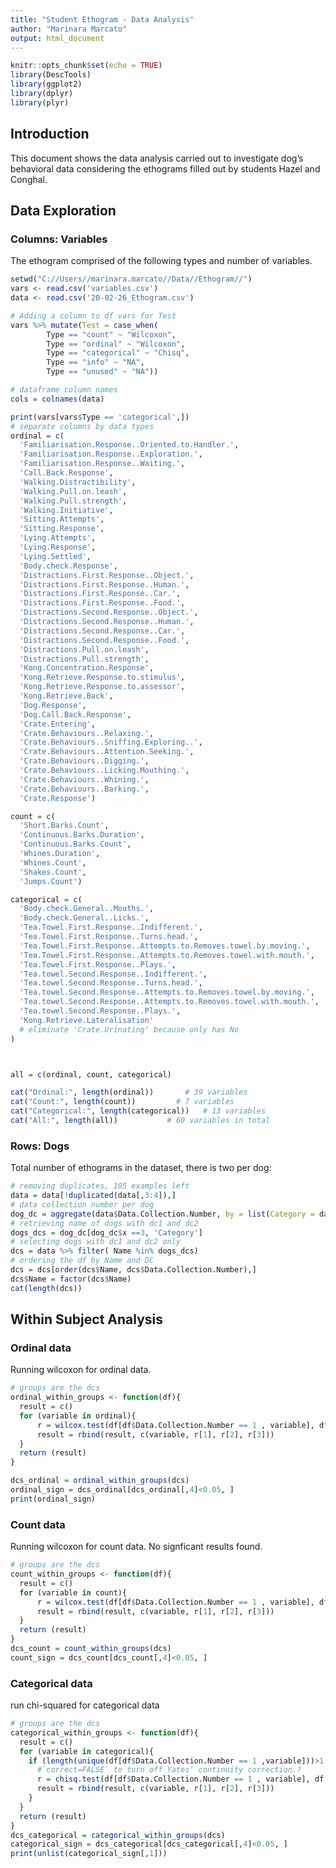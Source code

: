 ```yaml
---
title: "Student Ethogram - Data Analysis"
author: "Marinara Marcato"
output: html_document
---
```


```r
knitr::opts_chunk$set(echo = TRUE)
library(DescTools)
library(ggplot2)
library(dplyr)
library(plyr)
```

## Introduction 
This document shows the data analysis carried out to investigate 
dog's behavioral data considering the ethograms filled out by students
Hazel and Conghal.


## Data Exploration

### Columns: Variables
The ethogram comprised of the following types and number of variables.

```r
setwd("C://Users//marinara.marcato//Data//Ethogram//")
vars <- read.csv('variables.csv')
data <- read.csv('20-02-26_Ethogram.csv')

# Adding a column to df vars for Test 
vars %>% mutate(Test = case_when(
        Type == "count" ~ "Wilcoxon",
        Type == "ordinal" ~ "Wilcoxon", 
        Type == "categorical" ~ "Chisq",
        Type == "info" ~ "NA",
        Type == "unused" ~ "NA"))

# dataframe column names
cols = colnames(data)

print(vars[vars$Type == 'categorical',])
# separate columns by data types
ordinal = c(
  'Familiarisation.Response..Oriented.to.Handler.',
  'Familiarisation.Response..Exploration.',
  'Familiarisation.Response..Waiting.',
  'Call.Back.Response',
  'Walking.Distractibility',
  'Walking.Pull.on.leash',
  'Walking.Pull.strength',
  'Walking.Initiative',
  'Sitting.Attempts',
  'Sitting.Response',
  'Lying.Attempts',
  'Lying.Response',
  'Lying.Settled',
  'Body.check.Response',
  'Distractions.First.Response..Object.',
  'Distractions.First.Response..Human.',
  'Distractions.First.Response..Car.',
  'Distractions.First.Response..Food.',
  'Distractions.Second.Response..Object.',
  'Distractions.Second.Response..Human.',
  'Distractions.Second.Response..Car.',
  'Distractions.Second.Response..Food.',
  'Distractions.Pull.on.leash',
  'Distractions.Pull.strength',
  'Kong.Concentration.Response',
  'Kong.Retrieve.Response.to.stimulus',
  'Kong.Retrieve.Response.to.assessor',
  'Kong.Retrieve.Back',
  'Dog.Response',
  'Dog.Call.Back.Response',
  'Crate.Entering',
  'Crate.Behaviours..Relaxing.',
  'Crate.Behaviours..Sniffing.Exploring..',
  'Crate.Behaviours..Attention.Seeking.',
  'Crate.Behaviours..Digging.',
  'Crate.Behaviours..Licking.Mouthing.',
  'Crate.Behaviours..Whining.',
  'Crate.Behaviours..Barking.',
  'Crate.Response')

count = c(
  'Short.Barks.Count',
  'Continuous.Barks.Duration',
  'Continuous.Barks.Count',
  'Whines.Duration',
  'Whines.Count',
  'Shakes.Count',
  'Jumps.Count')

categorical = c(
  'Body.check.General..Mouths.', 
  'Body.check.General..Licks.',
  'Tea.Towel.First.Response..Indifferent.', 
  'Tea.Towel.First.Response..Turns.head.',
  'Tea.Towel.First.Response..Attempts.to.Removes.towel.by.moving.',
  'Tea.Towel.First.Response..Attempts.to.Removes.towel.with.mouth.',
  'Tea.Towel.First.Response..Plays.',
  'Tea.towel.Second.Response..Indifferent.',
  'Tea.towel.Second.Response..Turns.head.',
  'Tea.towel.Second.Response..Attempts.to.Removes.towel.by.moving.',
  'Tea.towel.Second.Response..Attempts.to.Removes.towel.with.mouth.',
  'Tea.towel.Second.Response..Plays.',
  'Kong.Retrieve.Lateralisation'
  # eliminate 'Crate.Urinating' because only has No
)



all = c(ordinal, count, categorical)

cat("Ordinal:", length(ordinal))       # 39 variables
cat("Count:", length(count))         # 7 variables
cat("Categorical:", length(categorical))   # 13 variables
cat("All:", length(all))           # 60 variables in total
```

### Rows: Dogs
Total number of ethograms in the dataset, there is two per dog:
```r
# removing duplicates, 105 examples left
data = data[!duplicated(data[,3:4]),]
# data collection number per dog
dog_dc = aggregate(data$Data.Collection.Number, by = list(Category = data$Name), FUN = sum)
# retrieving name of dogs with dc1 and dc2
dogs_dcs = dog_dc[dog_dc$x ==3, 'Category']
# selecting dogs with dc1 and dc2 only
dcs = data %>% filter( Name %in% dogs_dcs)
# ordering the df by Name and DC
dcs = dcs[order(dcs$Name, dcs$Data.Collection.Number),]
dcs$Name = factor(dcs$Name)
cat(length(dcs))
```


## Within Subject Analysis

### Ordinal data
Running wilcoxon for ordinal data. 
```r
# groups are the dcs
ordinal_within_groups <- function(df){
  result = c()
  for (variable in ordinal){
      r = wilcox.test(df[df$Data.Collection.Number == 1 , variable], df[df$Data.Collection.Number == 2, variable], paired = TRUE)
      result = rbind(result, c(variable, r[1], r[2], r[3]))
  }
  return (result)
}

dcs_ordinal = ordinal_within_groups(dcs)
ordinal_sign = dcs_ordinal[dcs_ordinal[,4]<0.05, ]
print(ordinal_sign)
```

### Count data
Running wilcoxon for count data. No signficant results found.
```r
# groups are the dcs
count_within_groups <- function(df){
  result = c()
  for (variable in count){
      r = wilcox.test(df[df$Data.Collection.Number == 1 , variable], df[df$Data.Collection.Number == 2, variable], paired = TRUE)
      result = rbind(result, c(variable, r[1], r[2], r[3]))
  }
  return (result)
}
dcs_count = count_within_groups(dcs)
count_sign = dcs_count[dcs_count[,4]<0.05, ]
```

### Categorical data
run chi-squared for categorical data
```r
# groups are the dcs
categorical_within_groups <- function(df){
  result = c()
  for (variable in categorical){
    if (length(unique(df[df$Data.Collection.Number == 1 ,variable]))>1 & length(unique(df[df$Data.Collection.Number == 2 ,variable]))>1){
      #`correct=FALSE` to turn off Yates’ continuity correction.? 
      r = chisq.test(df[df$Data.Collection.Number == 1 , variable], df[df$Data.Collection.Number == 2, variable])
      result = rbind(result, c(variable, r[1], r[2], r[3]))
    }
  }
  return (result)
}
dcs_categorical = categorical_within_groups(dcs)
categorical_sign = dcs_categorical[dcs_categorical[,4]<0.05, ]
print(unlist(categorical_sign[,1]))
```
